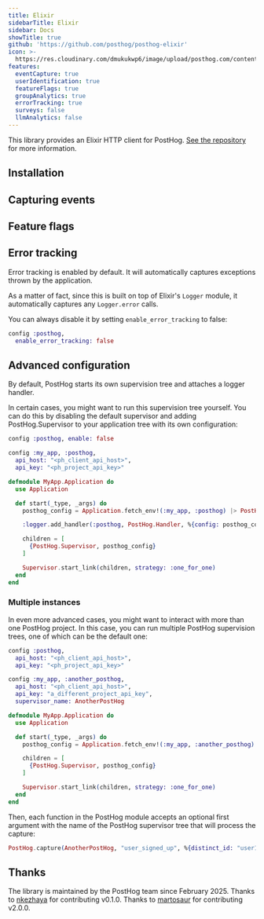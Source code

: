 ```yaml
---
title: Elixir
sidebarTitle: Elixir
sidebar: Docs
showTitle: true
github: 'https://github.com/posthog/posthog-elixir'
icon: >-
  https://res.cloudinary.com/dmukukwp6/image/upload/posthog.com/contents/images/docs/integrate/elixir.svg
features:
  eventCapture: true
  userIdentification: true
  featureFlags: true
  groupAnalytics: true
  errorTracking: true
  surveys: false
  llmAnalytics: false
---
```


This library provides an Elixir HTTP client for PostHog. [See the repository](https://github.com/posthog/posthog-elixir) for more information.

## Installation


<ElixirInstall />

## Capturing events


<ElixirSendEvents />

## Feature flags


<FeatureFlagsLibsIntro />


<ElixirFeatureFlagsCode />

## Error tracking

Error tracking is enabled by default. It will automatically captures exceptions thrown by the application.

As a matter of fact, since this is built on top of Elixir's `Logger` module, it automatically captures any `Logger.error` calls.

You can always disable it by setting `enable_error_tracking` to false:

```elixir
config :posthog,
  enable_error_tracking: false
```

## Advanced configuration

By default, PostHog starts its own supervision tree and attaches a logger handler.

In certain cases, you might want to run this supervision tree yourself. You can do this by disabling the default supervisor and adding PostHog.Supervisor to your application tree with its own configuration:

```elixir file=config.exs
config :posthog, enable: false

config :my_app, :posthog,
  api_host: "<ph_client_api_host>",
  api_key: "<ph_project_api_key>"
```

```elixir file=application.ex
defmodule MyApp.Application do
  use Application

  def start(_type, _args) do
    posthog_config = Application.fetch_env!(:my_app, :posthog) |> PostHog.Config.validate!()

    :logger.add_handler(:posthog, PostHog.Handler, %{config: posthog_config})

    children = [
      {PostHog.Supervisor, posthog_config}
    ]

    Supervisor.start_link(children, strategy: :one_for_one)
  end
end
```

### Multiple instances

In even more advanced cases, you might want to interact with more than one PostHog project. In this case, you can run multiple PostHog supervision trees, one of which can be the default one:

```elixir file=config.exs
config :posthog,
  api_host: "<ph_client_api_host>",
  api_key: "<ph_project_api_key>"

config :my_app, :another_posthog,
  api_host: "<ph_client_api_host>",
  api_key: "a_different_project_api_key",
  supervisor_name: AnotherPostHog
```

```elixir file=application.ex
defmodule MyApp.Application do
  use Application

  def start(_type, _args) do
    posthog_config = Application.fetch_env!(:my_app, :another_posthog) |> PostHog.Config.validate!()

    children = [
      {PostHog.Supervisor, posthog_config}
    ]

    Supervisor.start_link(children, strategy: :one_for_one)
  end
end
```

Then, each function in the PostHog module accepts an optional first argument with the name of the PostHog supervisor tree that will process the capture:

```elixir
PostHog.capture(AnotherPostHog, "user_signed_up", %{distinct_id: "user123"})
```

## Thanks

The library is maintained by the PostHog team since February 2025. Thanks to [nkezhaya](https://github.com/nkezhaya) for contributing v0.1.0. Thanks to [martosaur](https://github.com/martosaur) for contributing v2.0.0.
